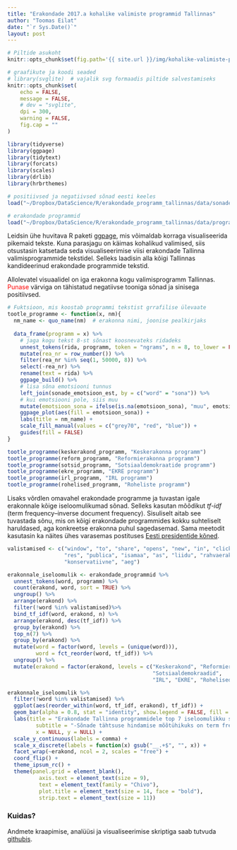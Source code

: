 ```yaml
---
title: "Erakondade 2017.a kohalike valimiste programmid Tallinnas"
author: "Toomas Eilat"
date: "`r Sys.Date()`"
layout: post
---
```


```r
# Piltide asukoht
knitr::opts_chunk$set(fig.path='{{ site.url }}/img/kohalike-valimiste-programmid-tallinnas-')
```

```r
# graafikute ja koodi seaded
# library(svglite)  # vajalik svg formaadis piltide salvestamiseks
knitr::opts_chunk$set(
    echo = FALSE, 
    message = FALSE,
    # dev = "svglite",
    dpi = 300,
    warning = FALSE,
    fig.cap = ""
)
```

```r
library(tidyverse)
library(ggpage)
library(tidytext)
library(forcats)
library(scales)
library(drlib)
library(hrbrthemes)

# positiivsed ja negatiivsed sõnad eesti keeles
load("~/Dropbox/DataScience/R/erakondade_programm_tallinnas/data/sonade_emotsioon_est.RData")

# erakondade programmid
load("~/Dropbox/DataScience/R/erakondade_programm_tallinnas/data/programmid.RData")
```

Leidsin ühe huvitava R paketi [ggpage](https://github.com/EmilHvitfeldt/ggpage), mis võimaldab korraga visualiseerida pikemaid tekste. Kuna parasjagu on käimas kohalikud valimised, siis otsustasin katsetada seda visualiseerimise viisi erakondade Tallinna valimisprogrammide tekstidel. Selleks laadisin alla kõigi Tallinnas kandideerinud erakondade programmide tekstid.

Allolevatel visuaalidel on iga erakonna kogu valimisprogramm Tallinnas. <span style="color:red">Punase</span> värviga on tähistatud negatiivse tooniga sõnad ja sinisega positiivsed.

```r
# Fuktsioon, mis koostab programmi tekstist grrafilise ülevaate
tootle_programme <- function(x, nm){
  nm_name <- quo_name(nm)  # erakonna nimi, joonise pealkirjaks
  
  data_frame(programm = x) %>% 
    # jaga kogu tekst 8-st sõnast koosnevateks ridadeks
    unnest_tokens(rida, programm, token = "ngrams", n = 8, to_lower = FALSE) %>% 
    mutate(rea_nr = row_number()) %>% 
    filter(rea_nr %in% seq(1, 50000, 8)) %>% 
    select(-rea_nr) %>% 
    rename(text = rida) %>% 
    ggpage_build() %>% 
    # lisa sõna emotsiooni tunnus
    left_join(sonade_emotsioon_est, by = c("word" = "sona")) %>% 
    # kui emotsiooni pole, siis muu
    mutate(emotsioon_sona = ifelse(is.na(emotsioon_sona), "muu", emotsioon_sona)) %>% 
    ggpage_plot(aes(fill = emotsioon_sona)) +
    labs(title = nm_name) +
    scale_fill_manual(values = c("grey70", "red", "blue")) +
    guides(fill = FALSE)
}
```


```r
tootle_programme(keskerakond_programm, "Keskerakonna programm")
tootle_programme(reform_programm, "Reformierakonna programm")
tootle_programme(sotsid_programm, "Sotsiaaldemokraatide programm")
tootle_programme(ekre_programm, "EKRE programm")
tootle_programme(irl_programm, "IRL programm")
tootle_programme(rohelised_programm, "Roheliste programm")
```

Lisaks võrdlen omavahel erakondade programme ja tuvastan igale erakonnale kõige iseloomulikumad sõnad. Selleks kasutan mõõdikut *tf-idf* (term frequency–inverse document frequency). Sisuliselt aitab see tuvastada sõnu, mis on kõigi erakondade programmides kokku suhteliselt haruldased, aga konkreetse erakonna puhul sagedasemad. Sama meetodit kasutasin ka näites ühes varasemas postituses [Eesti presidentide kõned](http://eilat.ee/2016-11-19-presidentide-koned/).

```r
valistamised <- c("window", "to", "share", "opens", "new", "in", "click",
                  "res", "publica", "isamaa", "as", "liidu", "rahvaerakond",
                  "konservatiivne", "aeg")

erakonnale_iseloomulik <- erakondade_programmid %>% 
  unnest_tokens(word, programm) %>% 
  count(erakond, word, sort = TRUE) %>% 
  ungroup() %>% 
  arrange(erakond) %>%
  filter(!word %in% valistamised)%>% 
  bind_tf_idf(word, erakond, n) %>%
  arrange(erakond, desc(tf_idf)) %>%
  group_by(erakond) %>% 
  top_n(7) %>% 
  group_by(erakond) %>% 
  mutate(word = factor(word, levels = (unique(word))),
         word = fct_reorder(word, tf_idf)) %>%
  ungroup() %>% 
  mutate(erakond = factor(erakond, levels = c("Keskerakond", "Reformierakond",
                                              "Sotsiaaldemokraadid",
                                              "IRL", "EKRE", "Rohelised")))

erakonnale_iseloomulik %>%
  filter(!word %in% valistamised) %>% 
  ggplot(aes(reorder_within(word, tf_idf, erakond), tf_idf)) +
  geom_bar(alpha = 0.8, stat = "identity", show.legend = FALSE, fill = "#feb24c") +
  labs(title = "Erakondade Tallinna programmidele top 7 iseloomulikku sõna",
         subtitle = "-Sõnade tähtsuse hindamise mõõtühikuks on term frequency–inverse document frequency",
         x = NULL, y = NULL) +
  scale_y_continuous(labels = comma) +
  scale_x_discrete(labels = function(x) gsub("__.+$", "", x)) +
  facet_wrap(~erakond, ncol = 2, scales = "free") +
  coord_flip() +
  theme_ipsum_rc() +
  theme(panel.grid = element_blank(),
          axis.text = element_text(size = 9),
          text = element_text(family = "Chivo"),
          plot.title = element_text(size = 14, face = "bold"),
          strip.text = element_text(size = 11))
```


### Kuidas?

Andmete kraapimise, analüüsi ja visualiseerimise skriptiga saab tutvuda [githubis](https://github.com/toomase/erakondade_programm_tallinnas).